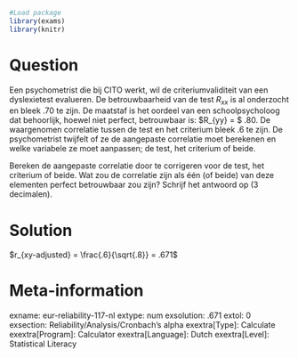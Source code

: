```r
#Load package
library(exams)
library(knitr)
```
Question
========
Een psychometrist die bij CITO werkt, wil de criteriumvaliditeit van een dyslexietest evalueren. De betrouwbaarheid van de test $R_{xx}$ is al onderzocht en bleek .70 te zijn. De maatstaf is het oordeel van een schoolpsycholoog dat behoorlijk, hoewel niet perfect, betrouwbaar is: $R_{yy} = $ .80. De waargenomen correlatie tussen de test en het criterium bleek .6 te zijn. De psychometrist twijfelt of ze de aangepaste correlatie moet berekenen en welke variabele ze moet aanpassen; de test, het criterium of beide.

Bereken de aangepaste correlatie door te corrigeren voor de test, het criterium of beide. Wat zou de correlatie zijn als één (of beide) van deze elementen perfect betrouwbaar zou zijn? Schrijf het antwoord op (3 decimalen).


Solution
========
$r_{xy-adjusted} = \frac{.6}{\sqrt{.8}} = .671$

Meta-information
================
exname: eur-reliability-117-nl
extype: num
exsolution: .671
extol: 0
exsection: Reliability/Analysis/Cronbach's alpha
exextra[Type]: Calculate
exextra[Program]: Calculator
exextra[Language]: Dutch
exextra[Level]: Statistical Literacy

